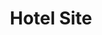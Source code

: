 ---
title: Hotel Site
url: https://hotel-example.netlify.app
image: ./hotel.png
stack: ['React','Contentful','Styled-components','Netlify']
---